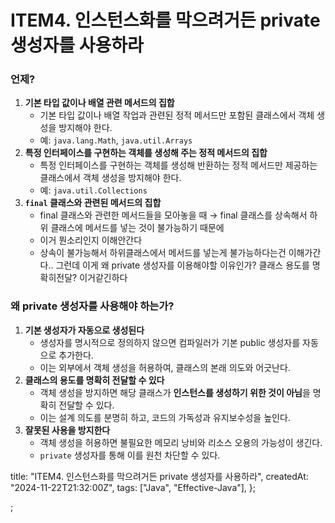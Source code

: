 # ITEM4. 인스턴스화를 막으려거든 private 생성자를 사용하라

### 언제?

1. **기본 타입 값이나 배열 관련 메서드의 집합**
   - 기본 타입 값이나 배열 작업과 관련된 정적 메서드만 포함된 클래스에서 객체 생성을 방지해야 한다.
   - 예: `java.lang.Math`, `java.util.Arrays`
2. **특정 인터페이스를 구현하는 객체를 생성해 주는 정적 메서드의 집합**
   - 특정 인터페이스를 구현하는 객체를 생성해 반환하는 정적 메서드만 제공하는 클래스에서 객체 생성을 방지해야 한다.
   - 예: `java.util.Collections`
3. **`final` 클래스와 관련된 메서드의 집합**
   - final 클래스와 관련한 메서드들을 모아놓을 때 → final 클래스를 상속해서 하위 클래스에 메서드를 넣는 것이 불가능하기 때문에
   - 이거 뭔소리인지 이해안간다
   - 상속이 불가능해서 하위클래스에서 메서드를 넣는게 불가능하다는건 이해가간다.. 그런데 이게 왜 private 생성자를 이용해야할 이유인가? 클래스 용도를 명확히전달? 이거같긴하다

### 왜 private 생성자를 사용해야 하는가?

1. **기본 생성자가 자동으로 생성된다**
   - 생성자를 명시적으로 정의하지 않으면 컴파일러가 기본 public 생성자를 자동으로 추가한다.
   - 이는 외부에서 객체 생성을 허용하여, 클래스의 본래 의도와 어긋난다.
2. **클래스의 용도를 명확히 전달할 수 있다**
   - 객체 생성을 방지하면 해당 클래스가 **인스턴스를 생성하기 위한 것이 아님**을 명확히 전달할 수 있다.
   - 이는 설계 의도를 분명히 하고, 코드의 가독성과 유지보수성을 높인다.
3. **잘못된 사용을 방지한다**
   - 객체 생성을 허용하면 불필요한 메모리 낭비와 리소스 오용의 가능성이 생긴다.
   - `private` 생성자를 통해 이를 원천 차단할 수 있다.

  title: "ITEM4. 인스턴스화를 막으려거든 private 생성자를 사용하라",
  createdAt: "2024-11-22T21:32:00Z",
  tags: ["Java", "Effective-Java"],
};

;
